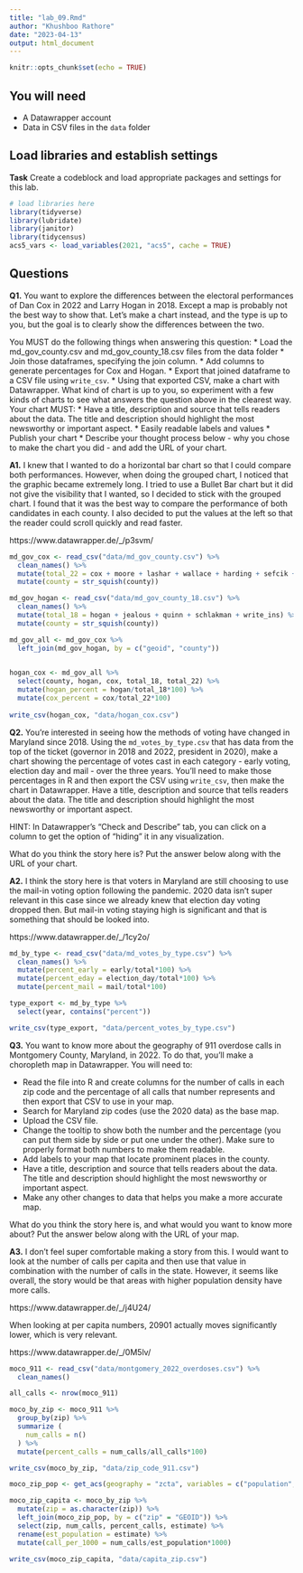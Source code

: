 ```yaml
---
title: "lab_09.Rmd"
author: "Khushboo Rathore"
date: "2023-04-13"
output: html_document
---
```


```r
knitr::opts_chunk$set(echo = TRUE)
```

## You will need

* A Datawrapper account
* Data in CSV files in the `data` folder

## Load libraries and establish settings

**Task** Create a codeblock and load appropriate packages and settings for this lab.

```r
# load libraries here
library(tidyverse)
library(lubridate)
library(janitor)
library(tidycensus)
acs5_vars <- load_variables(2021, "acs5", cache = TRUE)
```

## Questions

**Q1.** You want to explore the differences between the electoral performances of Dan Cox in 2022 and Larry Hogan in 2018. Except a map is probably not the best way to show that. Let's make a chart instead, and the type is up to you, but the goal is to clearly show the differences between the two.

You MUST do the following things when answering this question:
* Load the md_gov_county.csv and md_gov_county_18.csv files from the data folder
* Join those dataframes, specifying the join column. 
* Add columns to generate percentages for Cox and Hogan.
* Export that joined dataframe to a CSV file using `write_csv`.
* Using that exported CSV, make a chart with Datawrapper. What kind of chart is up to you, so experiment with a few kinds of charts to see what answers the question above in the clearest way. Your chart MUST:
  * Have a title, description and source that tells readers about the data. The title and description should highlight the most newsworthy or important aspect.
  * Easily readable labels and values
* Publish your chart
* Describe your thought process below - why you chose to make the chart you did - and add the URL of your chart.

**A1.** 
I knew that I wanted to do a horizontal bar chart so that I could compare both performances. However, when doing the grouped chart, I noticed that the graphic became extremely long. I tried to use a Bullet Bar chart but it did not give the visibility that I wanted, so I decided to stick with the grouped chart. I found that it was the best way to compare the performance of both candidates in each county. I also decided to put the values at the left so that the reader could scroll quickly and read faster. 

https://www.datawrapper.de/_/p3svm/
```r
md_gov_cox <- read_csv("data/md_gov_county.csv") %>% 
  clean_names() %>% 
  mutate(total_22 = cox + moore + lashar + wallace + harding + sefcik + write_ins) %>% 
  mutate(county = str_squish(county))

md_gov_hogan <- read_csv("data/md_gov_county_18.csv") %>% 
  clean_names() %>% 
  mutate(total_18 = hogan + jealous + quinn + schlakman + write_ins) %>% 
  mutate(county = str_squish(county))

md_gov_all <- md_gov_cox %>%
  left_join(md_gov_hogan, by = c("geoid", "county")) 
  

hogan_cox <- md_gov_all %>% 
  select(county, hogan, cox, total_18, total_22) %>% 
  mutate(hogan_percent = hogan/total_18*100) %>% 
  mutate(cox_percent = cox/total_22*100)
  
write_csv(hogan_cox, "data/hogan_cox.csv")
```

**Q2.** You're interested in seeing how the methods of voting have changed in Maryland since 2018. Using the `md_votes_by_type.csv` that has data from the top of the ticket (governor in 2018 and 2022, president in 2020), make a chart showing the percentage of votes cast in each category - early voting, election day and mail - over the three years. You'll need to make those percentages in R and then export the CSV using `write_csv`, then make the chart in Datawrapper. Have a title, description and source that tells readers about the data. The title and description should highlight the most newsworthy or important aspect.

HINT: In Datawrapper's "Check and Describe" tab, you can click on a column to get the option of "hiding" it in any visualization.

What do you think the story here is? Put the answer below along with the URL of your chart.

**A2.** 
I think the story here is that voters in Maryland are still choosing to use the mail-in voting option following the pandemic. 2020 data isn't super relevant in this case since we already knew that election day voting dropped then. But mail-in voting staying high is significant and that is something that should be looked into.

https://www.datawrapper.de/_/1cy2o/

```r
md_by_type <- read_csv("data/md_votes_by_type.csv") %>% 
  clean_names() %>% 
  mutate(percent_early = early/total*100) %>% 
  mutate(percent_eday = election_day/total*100) %>% 
  mutate(percent_mail = mail/total*100)

type_export <- md_by_type %>% 
  select(year, contains("percent"))

write_csv(type_export, "data/percent_votes_by_type.csv")
```


**Q3.** You want to know more about the geography of 911 overdose calls in Montgomery County, Maryland, in 2022. To do that, you'll make a choropleth map in Datawrapper. You will need to:

* Read the file into R and create columns for the number of calls in each zip code and the percentage of all calls that number represents and then export that CSV to use in your map.
* Search for Maryland zip codes (use the 2020 data) as the base map.
* Upload the CSV file.
* Change the tooltip to show both the number and the percentage (you can put them side by side or put one under the other). Make sure to properly format both numbers to make them readable.
* Add labels to your map that locate prominent places in the county.
* Have a title, description and source that tells readers about the data. The title and description should highlight the most newsworthy or important aspect.
* Make any other changes to data that helps you make a more accurate map.

What do you think the story here is, and what would you want to know more about? Put the answer below along with the URL of your map.

**A3.** 
I don't feel super comfortable making a story from this. I would want to look at the number of calls per capita and then use that value in combination with the number of calls in the state. However, it seems like overall, the story would be that areas with higher population density have more calls.

https://www.datawrapper.de/_/j4U24/

When looking at per capita numbers, 20901 actually moves significantly lower, which is very relevant.

https://www.datawrapper.de/_/0M5lv/
```r
moco_911 <- read_csv("data/montgomery_2022_overdoses.csv") %>% 
  clean_names()

all_calls <- nrow(moco_911)

moco_by_zip <- moco_911 %>% 
  group_by(zip) %>% 
  summarize (
    num_calls = n()
  ) %>% 
  mutate(percent_calls = num_calls/all_calls*100)

write_csv(moco_by_zip, "data/zip_code_911.csv")

moco_zip_pop <- get_acs(geography = "zcta", variables = c("population", "B01003_001"), state = "MD", year = 2019)

moco_zip_capita <- moco_by_zip %>% 
  mutate(zip = as.character(zip)) %>% 
  left_join(moco_zip_pop, by = c("zip" = "GEOID")) %>% 
  select(zip, num_calls, percent_calls, estimate) %>% 
  rename(est_population = estimate) %>% 
  mutate(call_per_1000 = num_calls/est_population*1000)

write_csv(moco_zip_capita, "data/capita_zip.csv")

```
